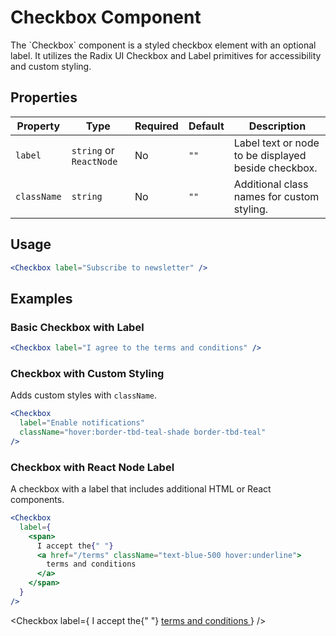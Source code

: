 
# Checkbox Component

<div className="">
<p>The `Checkbox` component is a styled checkbox element with an optional label. It utilizes the Radix UI Checkbox and Label primitives for accessibility and custom styling.</p>

## Properties

| Property    | Type                    | Required | Default | Description                                         |
| ----------- | ----------------------- | -------- | ------- | --------------------------------------------------- |
| `label`     | `string` or `ReactNode` | No       | `""`    | Label text or node to be displayed beside checkbox. |
| `className` | `string`                | No       | `""`    | Additional class names for custom styling.          |

## Usage

```jsx title="Checkbox Component"
<Checkbox label="Subscribe to newsletter" />
```

## Examples

### Basic Checkbox with Label

```jsx
<Checkbox label="I agree to the terms and conditions" />
```

<Checkbox label="I agree to the terms and conditions" />

### Checkbox with Custom Styling

Adds custom styles with `className`.

```jsx
<Checkbox
  label="Enable notifications"
  className="hover:border-tbd-teal-shade border-tbd-teal"
/>
```

<Checkbox
  label="Enable notifications"
  className="hover:border-tbd-teal-shade border-tbd-teal"
/>

### Checkbox with React Node Label

A checkbox with a label that includes additional HTML or React components.

```jsx
<Checkbox
  label={
    <span>
      I accept the{" "}
      <a href="/terms" className="text-blue-500 hover:underline">
        terms and conditions
      </a>
    </span>
  }
/>
```

<Checkbox
  label={
    <span>
      I accept the{" "}
      <a href="/terms" className="text-blue-500 hover:underline">
        terms and conditions
      </a>
    </span>
  }
/>

</div>
